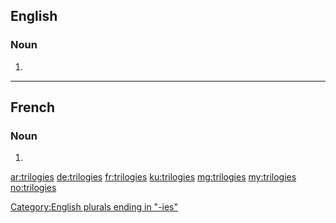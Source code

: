 ==English==

===Noun===
{{head|en|plural}}

# {{plural of|trilogy|lang=en}}

[[Category:English plurals ending in "-ies"]]

----

==French==

===Noun===
{{head|fr|plural|g=?}}

# {{plural of|trilogie|lang=fr}}

[[ar:trilogies]]
[[de:trilogies]]
[[fr:trilogies]]
[[ku:trilogies]]
[[mg:trilogies]]
[[my:trilogies]]
[[no:trilogies]]